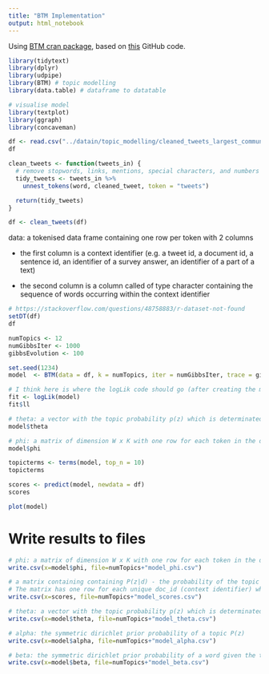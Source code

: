 ```yaml
---
title: "BTM Implementation"
output: html_notebook
---
```


Using [BTM cran package](https://cran.r-project.org/web/packages/BTM/BTM.pdf), based on [this](https://github.com/bnosac/BTM) GitHub code.

```r
library(tidytext)
library(dplyr)
library(udpipe)
library(BTM) # topic modelling
library(data.table) # dataframe to datatable

# visualise model
library(textplot)
library(ggraph)
library(concaveman)
```

```r
df <- read.csv("../datain/topic_modelling/cleaned_tweets_largest_community_btm.csv")
df
```
```r
clean_tweets <- function(tweets_in) {
  # remove stopwords, links, mentions, special characters, and numbers
  tidy_tweets <- tweets_in %>% 
    unnest_tokens(word, cleaned_tweet, token = "tweets")

  return(tidy_tweets)
}

df <- clean_tweets(df)
```


data: a tokenised data frame containing one row per token with 2 columns

* the first column is a context identifier (e.g. a tweet id, a document id, a sentence id, an identifier of a survey answer, an identifier of a part of a text)

* the second column is a column called of type character containing the sequence of words occurring within the context identifier

```r
# https://stackoverflow.com/questions/48758883/r-dataset-not-found
setDT(df)
df
```

```r
numTopics <- 12
numGibbsIter <- 1000
gibbsEvolution <- 100
```

```r
set.seed(1234)
model  <- BTM(data = df, k = numTopics, iter = numGibbsIter, trace = gibbsEvolution)
```

```r
# I think here is where the logLik code should go (after creating the model)
fit <- logLik(model)
fit$ll
```

```r
# theta: a vector with the topic probability p(z) which is determinated by the overall proportions of biterms in it
model$theta
```
```r
# phi: a matrix of dimension W x K with one row for each token in the data. This matrix contains the probability of the token given the topic P(w|z). the rownames of the matrix indicate the token w
model$phi
```

```r
topicterms <- terms(model, top_n = 10)
topicterms
```


```r
scores <- predict(model, newdata = df)
scores
```
<!-- x -->
<!-- ```{r} -->
<!-- # If you set background to TRUE -->
<!-- # The first topic is set to a background topic that equals to the empirical word distribution.  -->
<!-- # This can be used to filter out common words. -->
<!-- set.seed(1234) -->
<!-- model      <- BTM(df, k = 12, beta = 0.01, background = TRUE, iter = 1000, trace = 100) -->
<!-- topicterms <- terms(model, top_n = 20) -->
<!-- topicterms -->
<!-- ``` -->
```r
plot(model)
```
# Write results to files
```r
# phi: a matrix of dimension W x K with one row for each token in the data. This matrix contains the probability of the token given the topic P(w|z). the rownames of the matrix indicate the token w
write.csv(x=model$phi, file=numTopics+"model_phi.csv")

# a matrix containing containing P(z|d) - the probability of the topic given the biterms.
# The matrix has one row for each unique doc_id (context identifier) which contains words part of the dictionary of the BTM model and has K columns, one for each topic.
write.csv(x=scores, file=numTopics+"model_scores.csv")

# theta: a vector with the topic probability p(z) which is determinated by the overall proportions of biterms in it
write.csv(x=model$theta, file=numTopics+"model_theta.csv")
```

```r
# alpha: the symmetric dirichlet prior probability of a topic P(z)
write.csv(x=model$alpha, file=numTopics+"model_alpha.csv")

# beta: the symmetric dirichlet prior probability of a word given the topic P(w|z)
write.csv(x=model$beta, file=numTopics+"model_beta.csv")
```








